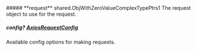 
<Collapsible>
    ##### **request** shared.ObjWithZeroValueComplexTypePtrs1
    The request object to use for the request.
    <Collapsible.Break/>
    <ObjWithZeroValueComplexTypePtrs1/>
</Collapsible>

##### **config?** [AxiosRequestConfig](https://axios-http.com/docs/req_config)
Available config options for making requests.

